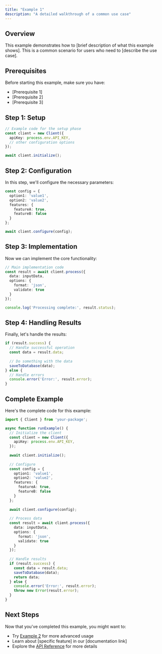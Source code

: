 ```yaml
---
title: "Example 1"
description: "A detailed walkthrough of a common use case"
---
```


## Overview

This example demonstrates how to [brief description of what this example shows]. This is a common scenario for users who need to [describe the use case].

## Prerequisites

Before starting this example, make sure you have:

- [Prerequisite 1]
- [Prerequisite 2]
- [Prerequisite 3]

## Step 1: Setup

```typescript
// Example code for the setup phase
const client = new Client({
  apiKey: process.env.API_KEY,
  // other configuration options
});

await client.initialize();
```

## Step 2: Configuration

In this step, we'll configure the necessary parameters:

```typescript
const config = {
  option1: 'value1',
  option2: 'value2',
  features: {
    featureA: true,
    featureB: false
  }
};

await client.configure(config);
```

## Step 3: Implementation

Now we can implement the core functionality:

```typescript
// Main implementation code
const result = await client.process({
  data: inputData,
  options: {
    format: 'json',
    validate: true
  }
});

console.log('Processing complete:', result.status);
```

## Step 4: Handling Results

Finally, let's handle the results:

```typescript
if (result.success) {
  // Handle successful operation
  const data = result.data;
  
  // Do something with the data
  saveToDatabase(data);
} else {
  // Handle errors
  console.error('Error:', result.error);
}
```

## Complete Example

Here's the complete code for this example:

```typescript
import { Client } from 'your-package';

async function runExample() {
  // Initialize the client
  const client = new Client({
    apiKey: process.env.API_KEY,
  });
  
  await client.initialize();
  
  // Configure
  const config = {
    option1: 'value1',
    option2: 'value2',
    features: {
      featureA: true,
      featureB: false
    }
  };
  
  await client.configure(config);
  
  // Process data
  const result = await client.process({
    data: inputData,
    options: {
      format: 'json',
      validate: true
    }
  });
  
  // Handle results
  if (result.success) {
    const data = result.data;
    saveToDatabase(data);
    return data;
  } else {
    console.error('Error:', result.error);
    throw new Error(result.error);
  }
}
```

## Next Steps

Now that you've completed this example, you might want to:

- Try [Example 2](/examples/example-2) for more advanced usage
- Learn about [specific feature] in our [documentation link]
- Explore the [API Reference](/api-reference/introduction) for more details
